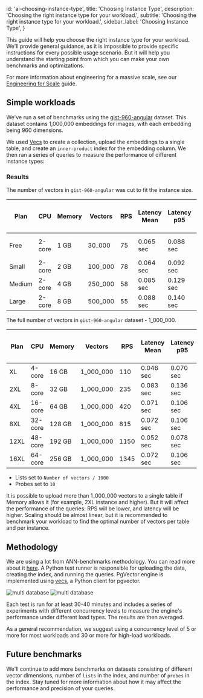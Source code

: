 
  id: 'ai-choosing-instance-type',
  title: 'Choosing Instance Type',
  description: 'Choosing the right instance type for your workload.',
  subtitle: 'Choosing the right instance type for your workload.',
  sidebar_label: 'Choosing Instance Type',
}

This guide will help you choose the right instance type for your workload. We'll provide general guidance, as it is impossible to provide specific instructions for every possible usage scenario. But it will help you understand the starting point from which you can make your own benchmarks and optimizations.

For more information about engineering for a massive scale, see our [Engineering for Scale](/docs/guides/ai/engineering-for-scale) guide.

## Simple workloads

We've run a set of benchmarks using the [gist-960-angular](http://corpus-texmex.irisa.fr/) dataset. This dataset contains 1,000,000 embeddings for images, with each embedding being 960 dimensions.

We used [Vecs](https://github.com/supabase/vecs) to create a collection, upload the embeddings to a single table, and create an `inner-product` index for the embedding column. We then ran a series of queries to measure the performance of different instance types:

### Results

The number of vectors in `gist-960-angular` was cut to fit the instance size.

| Plan   | CPU    | Memory | Vectors | RPS | Latency Mean | Latency p95 | CPU Usage - Max % | Memory Usage - Max |
| ------ | ------ | ------ | ------- | --- | ------------ | ----------- | ----------------- | ------------------ |
| Free   | 2-core | 1 GB   | 30_000  | 75  | 0.065 sec    | 0.088 sec   | 90%               | 1 GB + 100 Mb Swap |
| Small  | 2-core | 2 GB   | 100_000 | 78  | 0.064 sec    | 0.092 sec   | 80%               | 1.8 GB             |
| Medium | 2-core | 4 GB   | 250_000 | 58  | 0.085 sec    | 0.129 sec   | 90%               | 3.2 GB             |
| Large  | 2-core | 8 GB   | 500_000 | 55  | 0.088 sec    | 0.140 sec   | 90%               | 5 GB               |

The full number of vectors in `gist-960-angular` dataset - 1_000_000.

| Plan | CPU     | Memory | Vectors   | RPS  | Latency Mean | Latency p95 | CPU Usage - Max % | Memory Usage - Max |
| ---- | ------- | ------ | --------- | ---- | ------------ | ----------- | ----------------- | ------------------ |
| XL   | 4-core  | 16 GB  | 1_000_000 | 110  | 0.046 sec    | 0.070 sec   | 45%               | 14 GB              |
| 2XL  | 8-core  | 32 GB  | 1_000_000 | 235  | 0.083 sec    | 0.136 sec   | 33%               | 10 GB              |
| 4XL  | 16-core | 64 GB  | 1_000_000 | 420  | 0.071 sec    | 0.106 sec   | 45%               | 11 GB              |
| 8XL  | 32-core | 128 GB | 1_000_000 | 815  | 0.072 sec    | 0.106 sec   | 75%               | 13 GB              |
| 12XL | 48-core | 192 GB | 1_000_000 | 1150 | 0.052 sec    | 0.078 sec   | 70%               | 15.5 GB            |
| 16XL | 64-core | 256 GB | 1_000_000 | 1345 | 0.072 sec    | 0.106 sec   | 60%               | 17.5 GB            |

- Lists set to `Number of vectors / 1000`
- Probes set to `10`

<Admonition type="note">

It is possible to upload more than 1_000_000 vectors to a single table if Memory allows it (for example, 2XL instance and higher). But it will affect the performance of the queries: RPS will be lower, and latency will be higher. Scaling should be almost linear, but it is recommended to benchmark your workload to find the optimal number of vectors per table and per instance.

</Admonition>

## Methodology

We are using a lot from ANN-benchmarks methodology. You can read more about it [here](https://github.com/erikbern/ann-benchmarks). A Python test runner is responsible for uploading the data, creating the index, and running the queries. PgVector engine is implemented using [vecs](https://github.com/supabase/vecs), a Python client for pgvector.

<div>
  <img
    alt="multi database"
    className="dark:hidden"
    src="/docs/img/ai/instance-type/vecs-benchmark--light.png"
  />
  <img
    alt="multi database"
    className="hidden dark:block"
    src="/docs/img/ai/instance-type/vecs-benchmark--dark.png"
  />
</div>

Each test is run for at least 30-40 minutes and includes a series of experiments with different concurrency levels to measure the engine's performance under different load types. The results are then averaged.

As a general recommendation, we suggest using a concurrency level of 5 or more for most workloads and 30 or more for high-load workloads.

## Future benchmarks

We'll continue to add more benchmarks on datasets consisting of different vector dimensions, number of `lists` in the index, and number of `probes` in the index. Stay tuned for more information about how it may affect the performance and precision of your queries.


